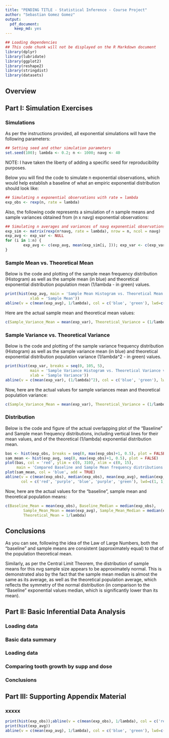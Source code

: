 ```yaml
---
title: "PENDING TITLE - Statistical Inference - Course Project"
author: "Sebastian Gomez Gomez"
output: 
  pdf_document: 
    keep_md: yes
---
```


```r
## Loading dependencies
## This code chunk will not be displayed on the R Markdown document
library(dplyr)
library(lubridate)
library(ggplot2)
library(reshape2)
library(stringdist)
library(datasets)
```
## Overview

## Part I: Simulation Exercises





### Simulations

As per the instructions provided, all exponential simulations will have the following parameters:

```r
## Setting seed and other simulation parameters
set.seed(100); lambda <- 0.2; n <- 1000; navg <- 40
```

NOTE: I have taken the liberty of adding a specific seed for reproducibility purposes.

Below you will find the code to simulate n exponential observations, which would help establish a baseline of what an empiric exponential distribution should look like:

```r
## Simulating n exponential observations with rate = lambda
exp_obs <- rexp(n, rate = lambda)
```

Also, the following code represents a simulation of n sample means and sample variances obtained from (n x navg) exponential observations:

```r
## Simulating n averages and variances of navg exponential observations with rate = lambda
exp_sim <- matrix(rexp(n*navg, rate = lambda), nrow = n, ncol = navg)
exp_avg <- exp_var <- NULL
for (i in 1:n) {
        exp_avg <- c(exp_avg, mean(exp_sim[i, ])); exp_var <- c(exp_var, var(exp_sim[i, ]))
}
```

### Sample Mean vs. Theoretical Mean

Below is the code and plotting of the sample mean frequency distribution (Histogram) as well as the sample mean (in blue) and theoretical exponential distribution population mean (1/lambda - in green) values.

```r
print(hist(exp_avg, main = 'Sample Mean Histogram vs. Theoretical Mean value', 
           xlab = 'Sample Mean'))
abline(v = c(mean(exp_avg), 1/lambda), col = c('blue', 'green'), lwd=c(1, 3))
```

Here are the actual sample mean and theoretical mean values:

```r
c(Sample_Variance_Mean = mean(exp_var), Theoretical_Variance = (1/lambda)^2)
```

### Sample Variance vs. Theoretical Variance

Below is the code and plotting of the sample variance frequency distribution (Histogram) as well as the sample variance mean (in blue) and theoretical exponential distribution population variance (1/lambda^2 - in green) values.

```r
print(hist(exp_var, breaks = seq(0, 105, 5), 
           main = 'Sample Variance Histogram vs. Theoretical Variance value', 
           xlab = 'Sample Variance'))
abline(v = c(mean(exp_var), (1/lambda)^2), col = c('blue', 'green'), lwd=c(1, 3))
```

Now, here are the actual values for sample variances mean and theoretical population variance:

```r
c(Sample_Variance_Mean = mean(exp_var), Theoretical_Variance = (1/lambda)^2)
```

### Distribution

Below is the code and figure of the actual overlapping plot of the "Baseline" and Sample mean frequency distributions, including vertical lines for their mean values, and of the theoretical (1/lambda) exponential distribution mean.

```r
bas <- hist(exp_obs, breaks = seq(0, max(exp_obs)+1, 0.5), plot = FALSE)
sam_mean <- hist(exp_avg, seq(0, max(exp_obs)+1, 0.5), plot = FALSE)
plot(bas, col = 'red', ylim = c(0, 310), xlim = c(0, 15), 
     main = 'Compared Baseline and Sample Mean frequency distributions', xlab = 'X')
plot(sam_mean, col = 'blue', add = TRUE)
abline(v = c(mean(exp_obs), median(exp_obs), mean(exp_avg), median(exp_avg), 1/lambda), 
       col = c('red', 'purple', 'blue', 'purple', 'green'), lwd=c(1, 1, 1, 1, 3))
```

Now, here are the actual values for the "baseline", sample mean and theoretical population means:

```r
c(Baseline_Mean = mean(exp_obs), Baseline_Median = median(exp_obs), 
        Sample_Mean_Mean = mean(exp_avg), Sample_Mean_Median = median(exp_avg), 
        Theoretical_Mean = 1/lambda)
```

## Conclusions

As you can see, following the idea of the Law of Large Numbers, both the "baseline" and sample means are consistent (approximately equal) to that of the population theoretical mean.

Similarly, as per the Central Limit Theorem, the distribution of sample means for this nvg sample size appears to be approximately normal. This is demonstrated also by the fact that the sample mean median is almost the same as its average, as well as the theoretical population average, which reflects the symmetry of the normal distribution (in comparison to the "Baseline" exponential values median, which is significantly lower than its mean). 



## Part II: Basic Inferential Data Analysis


### Loading data



### Basic data summary

### Loading data


### Comparing tooth growth by supp and dose


### Conclusions

## Part III: Supporting Appendix Material

### xxxxx

```r
print(hist(exp_obs));abline(v = c(mean(exp_obs), 1/lambda), col = c('red', 'green'), lwd=c(1, 3))
print(hist(exp_avg))
abline(v = c(mean(exp_avg), 1/lambda), col = c('blue', 'green'), lwd=c(1, 3))
```

